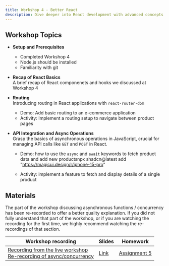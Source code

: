 ```yaml
---
title: Workshop 4 - Better React
description: Dive deeper into React development with advanced concepts such as routing, async/await, and API calls
---
```


## Workshop Topics

- **Setup and Prerequisites**

  - Completed Workshop 4
  - Node.js should be installed
  - Familiarity with git

- **Recap of React Basics** \
  A brief recap of React componenets and hooks we discussed at Workshop 4

- **Routing** \
  Introducing routing in React applications with `react-router-dom`

  - Demo: Add basic routing to an e-commerce application
  - Activity: Implement a routing setup to navigate between product pages

- **API Integration and Async Operations** \
  Grasp the basics of asynchronous operations in JavaScript, crucial for managing API calls like `GET` and `POST` in React.

  - Demo: how to use the `async` and `await` keywords to fetch product data and add new productsnpx shadcn@latest add "https://magicui.design/r/iphone-15-pro"

  - Activity: implement a feature to fetch and display details of a single product

## Materials

The part of the workshop discussing asynchronous functions / concurrency has been re-recorded
to offer a better quality explanation.
If you did not fully understand that part of the workshop,
or if you are watching the recording for the first time,
we highly recommend watching the re-recordings of that section.

| Workshop recording                                                                                                                                                                                                                                                                                                                                                               | Slides                                                                                                       | Homework                                          |
| -------------------------------------------------------------------------------------------------------------------------------------------------------------------------------------------------------------------------------------------------------------------------------------------------------------------------------------------------------------------------------- | ------------------------------------------------------------------------------------------------------------ | ------------------------------------------------- |
| [Recording from the live workshop](https://northwestern.zoom.us/rec/share/h4wRhxf_MPzstxvNox03sFUXMeMeH9xJT4sG-01srGiJvhafRC0nSBAxuSwBt4XS.pYAOykSXtVLRl-Vr?startTime=1730419356000) <br/> [Re-recording of async/concurrency](https://northwestern.zoom.us/rec/share/9tW4K7H3qL2fPAG1VGa-SwEuZTvtxB_V8LiNUwM5BAuTWyqEOdDYKVfnElx30azv.w9tYwd52L1s3tjVs?startTime=1730700257000) | [Link](https://docs.google.com/presentation/d/1QIZt5PuYi3Da27cRx6EQMsRjuh1fuW8S3eMlLK5pySs/edit?usp=sharing) | [Assignment 5](/content/assignments/assignment-5) |

